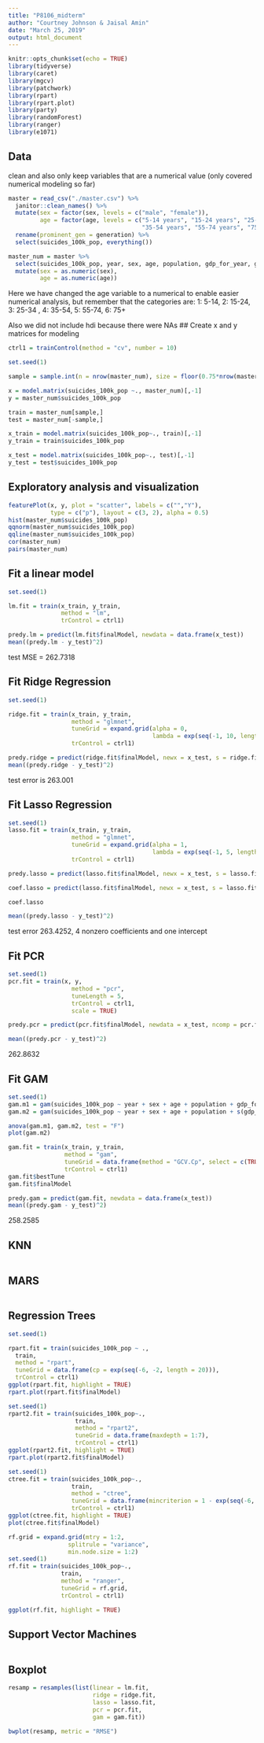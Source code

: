```yaml
---
title: "P8106_midterm"
author: "Courtney Johnson & Jaisal Amin"
date: "March 25, 2019"
output: html_document
---
```


```r
knitr::opts_chunk$set(echo = TRUE)
library(tidyverse)
library(caret)
library(mgcv)
library(patchwork)
library(rpart)
library(rpart.plot)
library(party)
library(randomForest)
library(ranger)
library(e1071)
```

## Data

clean and also only keep variables that are a numerical value (only covered numerical modeling so far)
```r
master = read_csv("./master.csv") %>%
  janitor::clean_names() %>%
  mutate(sex = factor(sex, levels = c("male", "female")),
         age = factor(age, levels = c("5-14 years", "15-24 years", "25-34 years", 
                                      "35-54 years", "55-74 years", "75+ years"))) %>%
  rename(prominent_gen = generation) %>%
  select(suicides_100k_pop, everything())

master_num = master %>%
  select(suicides_100k_pop, year, sex, age, population, gdp_for_year, gdp_per_capita)  %>%
  mutate(sex = as.numeric(sex),
         age = as.numeric(age))
```
Here we have changed the age variable to a numerical to enable easier numerical analysis, but remember that the categories are: 1: 5-14, 2: 15-24, 3: 25-34 , 4: 35-54, 5: 55-74, 6: 75+

Also we did not include hdi because there were NAs
## Create x and y matrices for modeling
```r
ctrl1 = trainControl(method = "cv", number = 10)

set.seed(1)

sample = sample.int(n = nrow(master_num), size = floor(0.75*nrow(master_num)), replace = F)

x = model.matrix(suicides_100k_pop ~., master_num)[,-1]
y = master_num$suicides_100k_pop

train = master_num[sample,]
test = master_num[-sample,]

x_train = model.matrix(suicides_100k_pop~., train)[,-1]
y_train = train$suicides_100k_pop

x_test = model.matrix(suicides_100k_pop~., test)[,-1]
y_test = test$suicides_100k_pop
```

## Exploratory analysis and visualization
```r
featurePlot(x, y, plot = "scatter", labels = c("","Y"),
            type = c("p"), layout = c(3, 2), alpha = 0.5)
hist(master_num$suicides_100k_pop)
qqnorm(master_num$suicides_100k_pop)
qqline(master_num$suicides_100k_pop)
cor(master_num)
pairs(master_num)
```

## Fit a linear model
```r
set.seed(1)

lm.fit = train(x_train, y_train,
               method = "lm",
               trControl = ctrl1)

predy.lm = predict(lm.fit$finalModel, newdata = data.frame(x_test))
mean((predy.lm - y_test)^2)
```
test MSE = 262.7318

## Fit Ridge Regression
```r
set.seed(1)

ridge.fit = train(x_train, y_train,
                  method = "glmnet",
                  tuneGrid = expand.grid(alpha = 0,
                                         lambda = exp(seq(-1, 10, length = 100))),
                  trControl = ctrl1)

predy.ridge = predict(ridge.fit$finalModel, newx = x_test, s = ridge.fit$bestTune$lambda, type = "response")
mean((predy.ridge - y_test)^2)
```
test error is 263.001

## Fit Lasso Regression
```r
set.seed(1)
lasso.fit = train(x_train, y_train,
                  method = "glmnet",
                  tuneGrid = expand.grid(alpha = 1,
                                         lambda = exp(seq(-1, 5, length = 100))),
                  trControl = ctrl1)

predy.lasso = predict(lasso.fit$finalModel, newx = x_test, s = lasso.fit$bestTune$lambda, type = "response")

coef.lasso = predict(lasso.fit$finalModel, newx = x_test, s = lasso.fit$bestTune$lambda, type = "coefficients")

coef.lasso

mean((predy.lasso - y_test)^2)
```
test error 263.4252, 4 nonzero coefficients and one intercept

## Fit PCR
```r
set.seed(1)
pcr.fit = train(x, y,
                  method = "pcr",
                  tuneLength = 5,
                  trControl = ctrl1,
                  scale = TRUE)

predy.pcr = predict(pcr.fit$finalModel, newdata = x_test, ncomp = pcr.fit$bestTune$ncomp)

mean((predy.pcr - y_test)^2)
```
262.8632


## Fit GAM
```r
set.seed(1)
gam.m1 = gam(suicides_100k_pop ~ year + sex + age + population + gdp_for_year + gdp_per_capita, data = master_num)
gam.m2 = gam(suicides_100k_pop ~ year + sex + age + population + s(gdp_for_year) + gdp_per_capita, data = master_num)

anova(gam.m1, gam.m2, test = "F")
plot(gam.m2)

gam.fit = train(x_train, y_train,
                method = "gam",
                tuneGrid = data.frame(method = "GCV.Cp", select = c(TRUE, FALSE)),
                trControl = ctrl1)
gam.fit$bestTune
gam.fit$finalModel

predy.gam = predict(gam.fit, newdata = data.frame(x_test))
mean((predy.gam - y_test)^2)
```
258.2585

## KNN
```r

```

## MARS
```r

```

## Regression Trees
```r
set.seed(1)

rpart.fit = train(suicides_100k_pop ~ .,
  train,
  method = "rpart",
  tuneGrid = data.frame(cp = exp(seq(-6, -2, length = 20))),
  trControl = ctrl1)
ggplot(rpart.fit, highlight = TRUE)
rpart.plot(rpart.fit$finalModel)

set.seed(1)
rpart2.fit = train(suicides_100k_pop~.,
                   train,
                   method = "rpart2",
                   tuneGrid = data.frame(maxdepth = 1:7),
                   trControl = ctrl1)
ggplot(rpart2.fit, highlight = TRUE)
rpart.plot(rpart2.fit$finalModel)

set.seed(1)
ctree.fit = train(suicides_100k_pop~.,
                  train,
                  method = "ctree",
                  tuneGrid = data.frame(mincriterion = 1 - exp(seq(-6, -2, length = 20))),
                  trControl = ctrl1)
ggplot(ctree.fit, highlight = TRUE)
plot(ctree.fit$finalModel)

rf.grid = expand.grid(mtry = 1:2,
                 splitrule = "variance",
                 min.node.size = 1:2)
set.seed(1)
rf.fit = train(suicides_100k_pop~.,
               train,
               method = "ranger",
               tuneGrid = rf.grid,
               trControl = ctrl1)

ggplot(rf.fit, highlight = TRUE)
```

## Support Vector Machines
```r

```


## Boxplot
```r
resamp = resamples(list(linear = lm.fit,
                        ridge = ridge.fit,
                        lasso = lasso.fit,
                        pcr = pcr.fit,
                        gam = gam.fit))

bwplot(resamp, metric = "RMSE")
```